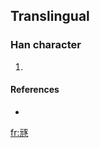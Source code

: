 ==Translingual==

===Han character===
{{Han char|rn=10|rad=儿|as=09|sn=11|four=|canj=一山一尸人 (MUMSO)|ids=⿺[[元]][[豕]]}}

# {{defn|Han|sort=儿09}}

====References====
* {{Han ref|kx=0125.201|dkj=|dj=|hdz=|uh=34AE|ud=13486|bh=|bd=}}

[[fr:㒮]]